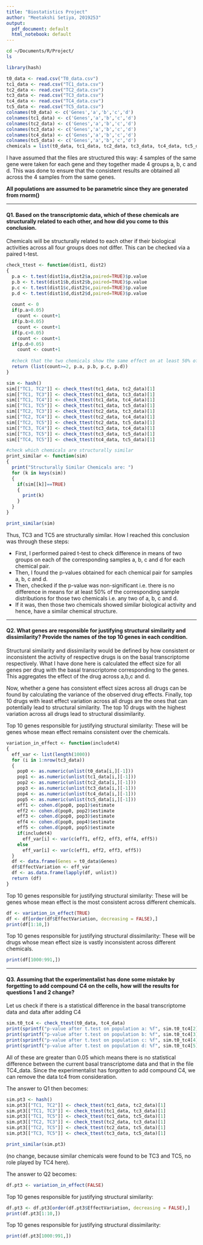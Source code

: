```yaml
---
title: "Biostatistics Project"
author: "Meetakshi Setiya, 2019253"
output:
  pdf_document: default
  html_notebook: default
---
```

```bash
cd ~/Documents/R/Project/
ls
```
```r
library(hash)
```

```r
t0_data <- read.csv("T0_data.csv")
tc1_data <- read.csv("TC1_data.csv")
tc2_data <- read.csv("TC2_data.csv")
tc3_data <- read.csv("TC3_data.csv")
tc4_data <- read.csv("TC4_data.csv")
tc5_data <- read.csv("TC5_data.csv")
colnames(t0_data) <- c('Genes','a','b','c','d')
colnames(tc1_data) <- c('Genes','a','b','c','d')
colnames(tc2_data) <- c('Genes','a','b','c','d')
colnames(tc3_data) <- c('Genes','a','b','c','d')
colnames(tc4_data) <- c('Genes','a','b','c','d')
colnames(tc5_data) <- c('Genes','a','b','c','d')
chemicals = list(t0_data, tc1_data, tc2_data, tc3_data, tc4_data, tc5_data)
```

I have assumed that the files are structured this way: 4 samples of the same gene were taken for each gene and they together made 4 groups a, b, c and d. This was done to ensure that the consistent results are obtained all across the 4 samples from the same genes.

**All populations are assumed to be parametric since they are generated from rnorm()**

---

#### Q1. Based on the transcriptomic data, which of these chemicals are structurally related to each other, and how did you come to this conclusion.

Chemicals will be structurally related to each other if their biological activities across all four groups does not differ. This can be checked via a paired t-test.

```r
check_ttest <- function(dist1, dist2)
{
  p.a <- t.test(dist1$a,dist2$a,paired=TRUE)$p.value
  p.b <- t.test(dist1$b,dist2$b,paired=TRUE)$p.value
  p.c <- t.test(dist1$c,dist2$c,paired=TRUE)$p.value
  p.d <- t.test(dist1$d,dist2$d,paired=TRUE)$p.value
  
  count <- 0
  if(p.a>0.05)
    count <- count+1
  if(p.b>0.05)
    count <- count+1
  if(p.c>0.05)
    count <- count+1
  if(p.d>0.05)
    count <- count+1
  
  #check that the two chemicals show the same effect on at least 50% of the sample population
  return (list(count>=2, p.a, p.b, p.c, p.d))
}

sim <- hash()
sim[["TC1, TC2"]] <- check_ttest(tc1_data, tc2_data)[1]
sim[["TC1, TC3"]] <- check_ttest(tc1_data, tc3_data)[1]
sim[["TC1, TC4"]] <- check_ttest(tc1_data, tc4_data)[1]
sim[["TC1, TC5"]] <- check_ttest(tc1_data, tc5_data)[1]
sim[["TC2, TC3"]] <- check_ttest(tc2_data, tc3_data)[1]
sim[["TC2, TC4"]] <- check_ttest(tc2_data, tc4_data)[1]
sim[["TC2, TC5"]] <- check_ttest(tc2_data, tc5_data)[1]
sim[["TC3, TC4"]] <- check_ttest(tc3_data, tc4_data)[1]
sim[["TC3, TC5"]] <- check_ttest(tc3_data, tc5_data)[1]
sim[["TC4, TC5"]] <- check_ttest(tc4_data, tc5_data)[1]
```


```r
#check which chemicals are structurally similar
print_similar <- function(sim)
{
  print("Structurally Similar Chemicals are: ")
  for (k in keys(sim))
  {
    if(sim[[k]]==TRUE)
    {
      print(k)
    }
  }
}

print_similar(sim)
```

Thus, TC3 and TC5 are structurally similar. 
How I reached this conclusion was through these steps:

* First, I performed paired t-test to check difference in means of two groups on each of the corresponding samples a, b, c and d for each chemical pair.
* Then, I found the p-values obtained for each chemical pair for samples a, b, c and d.
* Then, checked if the p-value was non-significant i.e. there is no difference in means for at least 50% of the corresponding sample distributions for those two chemicals i.e. any two of a, b, c and d.
* If it was, then those two chemicals showed similar biological activity and hence, have a similar chemical structure.

---

#### Q2. What genes are responsible for justifying structural similarity and dissimilarity? Provide the names of the top 10 genes in each condition.

Structural similarity and dissimilarity would be defined by how consistent or inconsistent the activity of respective drugs is on the basal transcriptome respectively. What I have done here is calculated the effect size for all genes per drug with the basal transcriptome corresponding to the genes. This aggregates the effect of the drug across a,b,c and d.

Now, whether a gene has consistent effect sizes across all drugs can be found by calculating the variance of the observed drug effects. Finally, top 10 drugs with least effect variation across all drugs are the ones that can potentially lead to structural similarity. The top 10 drugs with the highest variation across all drugs lead to structural dissimilarity.

Top 10 genes responsible for justifying structural similarity:
These will be genes whose mean effect remains consistent over the chemicals.

```r
variation_in_effect <- function(includet4)
{
  eff_var <- list(length(1000))
  for (i in 1:nrow(tc3_data))
  {
    pop0 <- as.numeric(unlist(t0_data[i,][-1]))
    pop1 <- as.numeric(unlist(tc1_data[i,][-1]))
    pop2 <- as.numeric(unlist(tc2_data[i,][-1]))
    pop3 <- as.numeric(unlist(tc3_data[i,][-1]))
    pop4 <- as.numeric(unlist(tc4_data[i,][-1]))
    pop5 <- as.numeric(unlist(tc5_data[i,][-1]))
    eff1 <- cohen.d(pop0, pop1)$estimate
    eff2 <- cohen.d(pop0, pop2)$estimate
    eff3 <- cohen.d(pop0, pop3)$estimate
    eff4 <- cohen.d(pop0, pop4)$estimate
    eff5 <- cohen.d(pop0, pop5)$estimate
    if(includet4)
      eff_var[i] <- var(c(eff1, eff2, eff3, eff4, eff5))
    else
      eff_var[i] <- var(c(eff1, eff2, eff3, eff5))
  }
  df <- data.frame(Genes = t0_data$Genes)
  df$EffectVariation <- eff_var
  df <- as.data.frame(lapply(df, unlist))
  return (df)
}
```

Top 10 genes responsible for justifying structural similarity:
These will be genes whose mean effect is the most consistent across different chemicals.
```r
df <- variation_in_effect(TRUE)
df <- df[order(df$EffectVariation, decreasing = FALSE),]
print(df[1:10,])
```
Top 10 genes responsible for justifying structural dissimilarity:
These will be drugs whose mean effect size is vastly inconsistent across different chemicals.
```r
print(df[1000:991,])
```

---

#### Q3. Assuming that the experimentalist has done some mistake by forgetting to add compound C4 on the cells, how will the results for questions 1 and 2 change?

Let us check if there is a statistical difference in the basal transcriptome data and data after adding C4

```r
sim.t0_tc4 <- check_ttest(t0_data, tc4_data)
print(sprintf("p-value after t.test on population a: %f", sim.t0_tc4[2]))
print(sprintf("p-value after t.test on population b: %f", sim.t0_tc4[3]))
print(sprintf("p-value after t.test on population c: %f", sim.t0_tc4[4]))
print(sprintf("p-value after t.test on population d: %f", sim.t0_tc4[5]))
```

All of these are greater than 0.05 which means there is no statistical difference between the current basal transcriptome data and that in the file TC4_data. Since the experimentalist has forgotten to add compound C4, we can remove the data tc4 from consideration.


The answer to Q1 then becomes:

```r
sim.pt3 <- hash()
sim.pt3[["TC1, TC2"]] <- check_ttest(tc1_data, tc2_data)[1]
sim.pt3[["TC1, TC3"]] <- check_ttest(tc1_data, tc3_data)[1]
sim.pt3[["TC1, TC5"]] <- check_ttest(tc1_data, tc5_data)[1]
sim.pt3[["TC2, TC3"]] <- check_ttest(tc2_data, tc3_data)[1]
sim.pt3[["TC2, TC5"]] <- check_ttest(tc2_data, tc5_data)[1]
sim.pt3[["TC3, TC5"]] <- check_ttest(tc3_data, tc5_data)[1]

print_similar(sim.pt3)
```
(no change, because similar chemicals were found to be TC3 and TC5, no role played by TC4 here).


The answer to Q2 becomes:

```r
df.pt3 <- variation_in_effect(FALSE)
```

Top 10 genes responsible for justifying structural similarity:
```r
df.pt3 <- df.pt3[order(df.pt3$EffectVariation, decreasing = FALSE),]
print(df.pt3[1:10,])
```

Top 10 genes responsible for justifying structural dissimilarity:
```r
print(df.pt3[1000:991,])
```